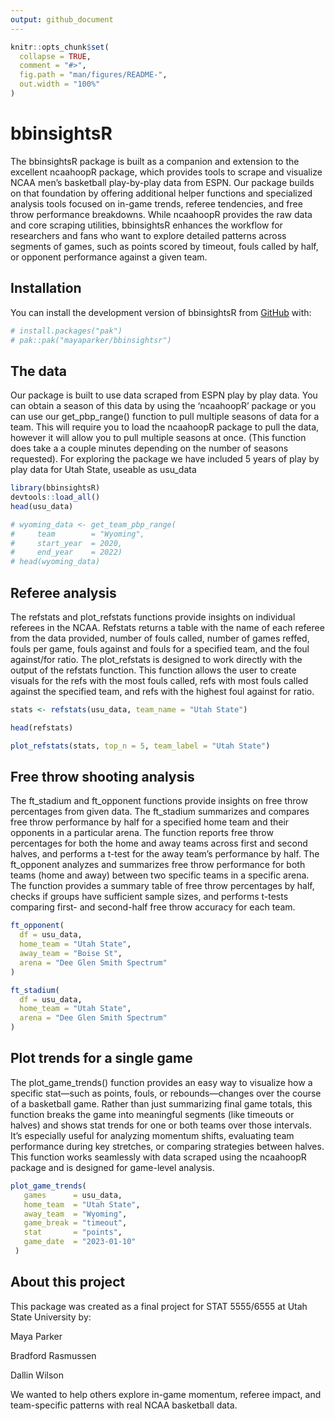 ```yaml
---
output: github_document
---
```


<!-- README.md is generated from README.Rmd. Please edit that file -->

```r
knitr::opts_chunk$set(
  collapse = TRUE,
  comment = "#>",
  fig.path = "man/figures/README-",
  out.width = "100%"
)
```

# bbinsightsR

<!-- badges: start -->
<!-- badges: end -->

The bbinsightsR package is built as a companion and extension to the excellent ncaahoopR package, which provides tools to scrape and visualize NCAA men's basketball play-by-play data from ESPN. Our package builds on that foundation by offering additional helper functions and specialized analysis tools focused on in-game trends, referee tendencies, and free throw performance breakdowns. While ncaahoopR provides the raw data and core scraping utilities, bbinsightsR enhances the workflow for researchers and fans who want to explore detailed patterns across segments of games, such as points scored by timeout, fouls called by half, or opponent performance against a given team.

## Installation

You can install the development version of bbinsightsR from [GitHub](https://github.com/) with:

``` r
# install.packages("pak")
# pak::pak("mayaparker/bbinsightsr")
```

## The data

Our package is built to use data scraped from ESPN play by play data. You can obtain a season of this data by using the 'ncaahoopR' package or you can use our get_pbp_range() function to pull multiple seasons of data for a team. This will require you to load the ncaahoopR package to pull the data, however it will allow you to pull multiple seasons at once. (This function does take a a couple minutes depending on the number of seasons requested). For exploring the package we have included 5 years of play by play data for Utah State, useable as usu_data

```r
library(bbinsightsR)
devtools::load_all()
head(usu_data)

# wyoming_data <- get_team_pbp_range(
#     team        = "Wyoming",
#     start_year  = 2020,
#     end_year    = 2022)
# head(wyoming_data)
```
## Referee analysis

The refstats and plot_refstats functions provide insights on individual referees in the NCAA. Refstats returns a table with the name of each referee from the data provided, number of fouls called, number of games reffed, fouls per game, fouls against and fouls for a specified team, and the foul against/for ratio. The plot_refstats is designed to work directly with the output of the refstats function. This function allows the user to create visuals for the refs with the most fouls called, refs with most fouls called against the specified team, and refs with the highest foul against for ratio. 

```r
stats <- refstats(usu_data, team_name = "Utah State")

head(refstats)

plot_refstats(stats, top_n = 5, team_label = "Utah State")
```

## Free throw shooting analysis

The ft_stadium and ft_opponent functions provide insights on free throw percentages from given data. The ft_stadium summarizes and compares free throw performance by half for a specified home team and their opponents in a particular arena. The function reports free throw percentages for both the home and away teams across first and second halves, and performs a t-test for the away team's performance by half. The ft_opponent analyzes and summarizes free throw performance for both teams (home and away) between two specific teams in a specific arena. The function provides a summary table of free throw percentages by half, checks if groups have sufficient sample sizes, and performs t-tests comparing first- and second-half free throw accuracy for each team.

```r
ft_opponent(
  df = usu_data,
  home_team = "Utah State",
  away_team = "Boise St",
  arena = "Dee Glen Smith Spectrum"
)

ft_stadium(
  df = usu_data,
  home_team = "Utah State",
  arena = "Dee Glen Smith Spectrum"
)
```

## Plot trends for a single game
The plot_game_trends() function provides an easy way to visualize how a specific stat—such as points, fouls, or rebounds—changes over the course of a basketball game. Rather than just summarizing final game totals, this function breaks the game into meaningful segments (like timeouts or halves) and shows stat trends for one or both teams over those intervals. It’s especially useful for analyzing momentum shifts, evaluating team performance during key stretches, or comparing strategies between halves. This function works seamlessly with data scraped using the ncaahoopR package and is designed for game-level analysis.

```r
plot_game_trends(
   games      = usu_data,
   home_team  = "Utah State",
   away_team  = "Wyoming",
   game_break = "timeout",
   stat       = "points",
   game_date  = "2023-01-10"
 )
```

## About this project
This package was created as a final project for STAT 5555/6555 at Utah State University by:

Maya Parker

Bradford Rasmussen

Dallin Wilson

We wanted to help others explore in-game momentum, referee impact, and team-specific patterns with real NCAA basketball data.

